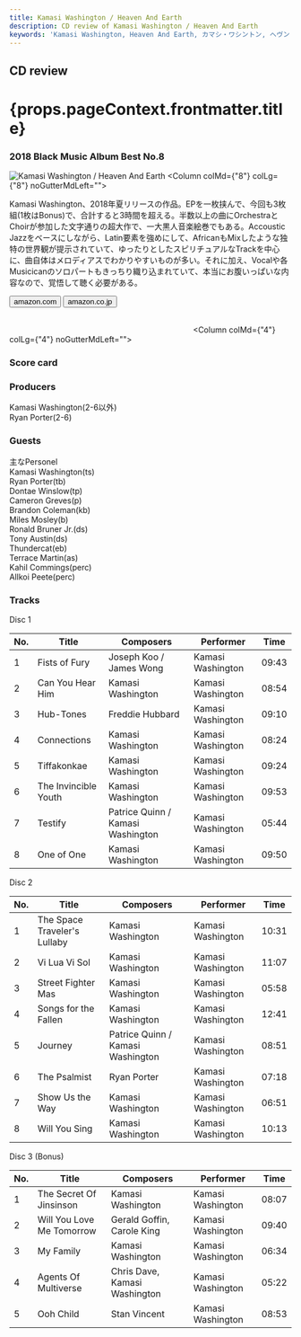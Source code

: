 ```yaml
---
title: Kamasi Washington / Heaven And Earth
description: CD review of Kamasi Washington / Heaven And Earth
keywords: 'Kamasi Washington, Heaven And Earth, カマシ・ワシントン, ヘヴン・アンド・アーズ'
---
```




<h2>CD review</h2>
<h1 className="h1--no--margin">{props.pageContext.frontmatter.title}</h1>
<h3><Link to="/best50/2018/">2018 Black Music Album Best No.8</Link></h3>

<Row  className="image-card-group">
	<Column colMd={"4"} colLg={"4"} noGutterMdLeft="">
       <ImageCard>

![Kamasi Washington / Heaven And Earth](../../images/cd/kamasiwashington3L.jpg) 
</ImageCard>
	</Column>
	<Column colMd={"8"} colLg={"8"} noGutterMdLeft="">
	<p>
	Kamasi Washington、2018年夏リリースの作品。EPを一枚挟んで、今回も3枚組(1枚はBonus)で、合計すると3時間を超える。半数以上の曲にOrchestraとChoirが参加した文字通りの超大作で、一大黒人音楽絵巻でもある。Accoustic Jazzをベースにしながら、Latin要素を強めにして、AfricanもMixしたような独特の世界観が提示されていて、ゆったりとしたスピリチュアルなTrackを中心に、曲自体はメロディアスでわかりやすいものが多い。それに加え、Vocalや各Musicicanのソロパートもきっちり織り込まれていて、本当にお腹いっぱいな内容なので、覚悟して聴く必要がある。
	</p>
	<div>
	  <Button href="https://amzn.to/2V2tHUo" kind="primary" size="small" renderIcon={ArrowUpRight24}>
      amazon.com
      </Button>
      <Button href="https://amzn.to/3eiM1jH" kind="secondary" size="small" renderIcon={ArrowUpRight24}>
      amazon.co.jp
      </Button>
	</div>
	<a style="display:inline-block;overflow:hidden;background:url(https://linkmaker.itunes.apple.com/ja-jp/lockup.svg?releaseDate=2018-06-22&kind=album&bubble=apple_music&style=mono-black) no-repeat;width:180px;height:45px;" href="https://geo.music.apple.com/jp/album/heaven-and-earth/1363033047?mt=1&app=music&ls=1&at=11lcug"></a>
	<a style="display:inline-block;overflow:hidden;background:url(https://linkmaker.itunes.apple.com/ja-jp/badge-lrg.svg?releaseDate=2018-06-22T00:00:00Z&kind=album&bubble=itunes_music) no-repeat;width:140px;height:45px;" href="https://geo.music.apple.com/jp/album/heaven-and-earth/1363033047?app=itunes&at=11lcug"></a>
	</Column>
</Row>
<Row >
	<Column colMd={"4"} colLg={"4"} noGutterMdLeft="">
<div>
    <h3>Score card</h3>
    <SliderJS2 value="3" />
	<SliderJS3 value="1" />
    <SliderJS4 value="9" />
</div>
</Column>
<Column colMd={"8"} colLg={"8"} noGutterMdLeft="">
<div>
<h3>Producers</h3>
<p>
Kamasi Washington(2-6以外)
<br/>Ryan Porter(2-6)
</p>
<h3>Guests</h3>
<p>
主なPersonel
<br/>Kamasi Washington(ts) 
<br/>Ryan Porter(tb) 
<br/>Dontae Winslow(tp) 
<br/>Cameron Greves(p) 
<br/>Brandon Coleman(kb) 
<br/>Miles Mosley(b) 
<br/>Ronald Bruner Jr.(ds)
<br/>Tony Austin(ds) 
<br/>Thundercat(eb)
<br/>Terrace Martin(as)
<br/>Kahil Commings(perc)
<br/>Allkoi Peete(perc)
</p>
</div>
</Column>
</Row>

<h3>Tracks</h3>

<p> Disc 1</p>

| No. |	 Title               |	 Composers                       |	 Performer       | Time	 |
| --- |	-------------------- | --------------------------------- | ----------------- | ----- |
| 1	  |	Fists of Fury        | Joseph Koo / James Wong           | Kamasi Washington | 09:43 |
| 2	  |	Can You Hear Him     | Kamasi Washington                 | Kamasi Washington | 08:54 |
| 3	  |	Hub-Tones            | Freddie Hubbard                   | Kamasi Washington | 09:10 |
| 4	  |	Connections          | Kamasi Washington                 | Kamasi Washington | 08:24 |
| 5	  |	Tiffakonkae          | Kamasi Washington                 | Kamasi Washington | 09:24 |
| 6	  |	The Invincible Youth | Kamasi Washington                 | Kamasi Washington | 09:53 |
| 7	  |	Testify              | Patrice Quinn / Kamasi Washington | Kamasi Washington | 05:44 |
| 8	  |	One of One           | Kamasi Washington                 | Kamasi Washington | 09:50 |

<p> Disc 2</p>

| No. |	 Title                       |	 Composers                       |	 Performer       | Time  |
| --- |	---------------------------- | --------------------------------- | ----------------- | ----- |
|  1  |	The Space Traveler's Lullaby | Kamasi Washington                 | Kamasi Washington | 10:31 |
|  2  |	Vi Lua Vi Sol                | Kamasi Washington                 | Kamasi Washington | 11:07 |
|  3  |	Street Fighter Mas           | Kamasi Washington                 | Kamasi Washington | 05:58 |
|  4  |	Songs for the Fallen         | Kamasi Washington                 | Kamasi Washington | 12:41 |
|  5  |	Journey                      | Patrice Quinn / Kamasi Washington | Kamasi Washington | 08:51 |
|  6  |	The Psalmist                 | Ryan Porter                       | Kamasi Washington | 07:18 |
|  7  |	Show Us the Way              | Kamasi Washington                 | Kamasi Washington | 06:51 |
|  8  |	Will You Sing                | Kamasi Washington                 | Kamasi Washington | 10:13 |

<p> Disc 3 (Bonus)</p>

| No. |	 Title                    |	 Composers                    |	 Performer        |	 Time |
| --- |	------------------------- |	----------------------------- |	----------------- |	----- |
| 1	  |	The Secret Of Jinsinson   | Kamasi Washington             | Kamasi Washington |	08:07 |
| 2	  |	Will You Love Me Tomorrow | Gerald Goffin, Carole King    | Kamasi Washington |	09:40 |
| 3	  |	My Family                 | Kamasi Washington             | Kamasi Washington |	06:34 |
| 4	  |	Agents Of Multiverse      | Chris Dave, Kamasi Washington | Kamasi Washington |	05:22 |
| 5	  |	Ooh Child                 | Stan Vincent                  | Kamasi Washington |	08:53 |


